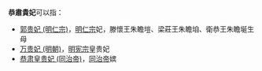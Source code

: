 '''恭肅貴妃'''可以指：

*[[郭贵妃_(明仁宗)|郭贵妃 (明仁宗)]]，[[明仁宗|明仁宗]]妃，滕懷王朱瞻塏、梁莊王朱瞻垍、衛恭王朱瞻埏生母
*[[万贵妃_(明朝)|万贵妃 (明朝)]]，[[明宪宗|明宪宗]]皇贵妃
*[[恭肃皇贵妃_(同治帝)|恭肃皇贵妃 (同治帝)]]，[[同治帝|同治帝]]嫔

{{Disambig|G|cat=四字封號消歧義}}